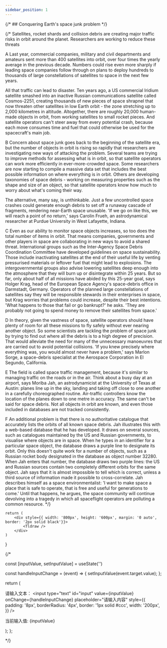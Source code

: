 ```yaml
---
sidebar_position: 1
---
```


{/* ## Conquering Earth's space junk problem */}

{/* Satellites, rocket shards and collision debris are creating major traffic risks in orbit around the planet. Researchers are working to reduce these threats

A   Last year, commercial companies, military and civil departments and amateurs sent more than 400 satellites into orbit, over four times the yearly average in the previous decade. Numbers could rise even more sharply if leading space companies follow through on plans to deploy hundreds to thousands of large constellations of satellites to space in the next few years.

All that traffic can lead to disaster. Ten years ago, a US commercial Iridium satellite smashed into an inactive Russian communications satellite called Cosmos-2251, creating thousands of new pieces of space shrapnel that now threaten other satellites in low Earth orbit - the zone stretching up to 2,000 kilometres in altitude. Altogether, there are roughly 20,000 human-made objects in orbit, from working satellites to small rocket pieces. And satellite operators can't steer away from every potential crash, because each move consumes time and fuel that could otherwise be used for the spacecraft's main job.

B   Concern about space junk goes back to the beginning of the satellite era, but the number of objects in orbit is rising so rapidly that researchers are investigating new ways of attacking the problem. Several teams are trying to improve methods for assessing what is in orbit, so that satellite operators can work more efficiently in ever-more-crowded space. Some researchers are now starting to compile a massive data set that includes the best possible information on where everything is in orbit. Others are developing taxonomies of space debris - working on measuring properties such as the shape and size of an object, so that satellite operators know how much to worry about what's coming their way.

The alternative, many say, is unthinkable. Just a few uncontrolled space crashes could generate enough debris to set off a runaway cascade of fragments, rendering near-Earth space unusable. 'If we go on like this, we will reach a point of no return,' says Carolin Frueh, an astrodynamical researcher at Purdue University in West Lafayette, Indiana.

C   Even as our ability to monitor space objects increases, so too does the total number of items in orbit. That means companies, governments and other players in space are collaborating in new ways to avoid a shared threat. International groups such as the Inter-Agency Space Debris Coordination Committee have developed guidelines on space sustainability. Those include inactivating satellites at the end of their useful life by venting pressurised materials or leftover fuel that might lead to explosions. The intergovernmental groups also advise lowering satellites deep enough into the atmosphere that they will burn up or disintegrate within 25 years. But so far, only about half of all missions have abided by this 25-year goal, says Holger Krag, head of the European Space Agency's space-debris office in Darmstadt, Germany. Operators of the planned large constellations of satellites say they will be responsible stewards in their enterprises in space, but Krag worries that problems could increase, despite their best intentions. 'What happens to those that fail or go bankrupt?' he asks. 'They are probably not going to spend money to remove their satellites from space.'

D   In theory, given the vastness of space, satellite operators should have plenty of room for all these missions to fly safely without ever nearing another object. So some scientists are tackling the problem of space junk by trying to find out where all the debris is to a high degree of precision. That would alleviate the need for many of the unnecessary manoeuvres that are carried out to avoid potential collisions. 'If you knew precisely where everything was, you would almost never have a problem,' says Marlon Sorge, a space-debris specialist at the Aerospace Corporation in El Segundo, California.

E   The field is called space traffic management, because it's similar to managing traffic on the roads or in the air. Think about a busy day at an airport, says Moriba Jah, an astrodynamicist at the University of Texas at Austin: planes line up in the sky, landing and taking off close to one another in a carefully choreographed routine. Air-traffic controllers know the location of the planes down to one metre in accuracy. The same can't be said for space debris. Not all objects in orbit are known, and even those included in databases are not tracked consistently.

F   An additional problem is that there is no authoritative catalogue that accurately lists the orbits of all known space debris. Jah illustrates this with a web-based database that he has developed. It draws on several sources, such as catalogues maintained by the US and Russian governments, to visualise where objects are in space. When he types in an identifier for a particular space object, the database draws a purple line to designate its orbit. Only this doesn't quite work for a number of objects, such as a Russian rocket body designated in the database as object number 32280. When Jah enters that number, the database draws two purple lines: the US and Russian sources contain two completely different orbits for the same object. Jah says that it is almost impossible to tell which is correct, unless a third source of information made it possible to cross-correlate. Jah describes himself as a space environmentalist: 'I want to make space a place that is safe to operate, that is free and useful for generations to come.' Until that happens, he argues, the space community will continue devolving into a tragedy in which all spaceflight operators are polluting a common resource. */}




	return (
		<div style={{ width: '800px', height: '600px', margin: '0 auto', border: '2px solid black'}}>
			<Tldraw />
		</div>
	)
}

<div>
<draw></draw>
</div>

{/* 

  const [inputValue, setInputValue] = useState('')

  const handleInputChange = (event) => {
    setInputValue(event.target.value);
  };

  return (
    <div>
      <label htmlFor="input">请输入文本：</label>
      <input
        type="text"
        id="input"
        value={inputValue}  
        onChange={handleInputChange} 
        placeholder="请输入内容"
        style={{
          padding: '8px',
          borderRadius: '4px',
          border: '1px solid #ccc',
          width: '200px',
        }}
      />
      <p>当前输入值: {inputValue}</p>
    </div>
  );
};

<TextInput></TextInput>
 */}



